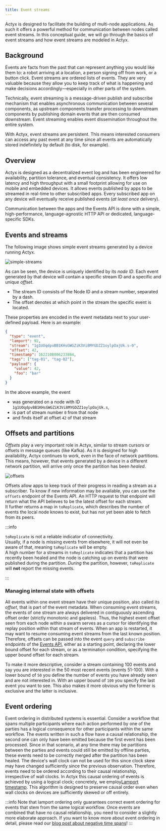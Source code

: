 ```yaml
---
title: Event streams
---
```


Actyx is designed to facilitate the building of multi-node applications.
As such it offers a powerful method for communication between nodes called event streams.
In this conceptual guide, we will go through the basics of event streams and how event streams are modeled in Actyx.

## Background

Events are facts from the past that can represent anything you would like them to: a robot arriving at a location, a person signing off from work, or a button click.
Event streams are ordered lists of events.
They are very valuable because they allow you to keep track of what is happening and make decisions accordingly—especially in other parts of the system.

Technically, event streaming is a message-driven publish and subscribe mechanism that enables asynchronous communication between several components, as upstream components transfer processing to downstream components by publishing domain events that are then consumed downstream.
Event streaming enables event dissemination throughout the entire system.

With Actyx, event streams are persistent.
This means interested consumers can access any past event at any time since all events are automatically stored indefinitely by default (to disk, for example).

## Overview

Actyx is designed as a decentralized event log and has been engineered for availability, partition tolerance, and eventual consistency.
It offers low latency and high throughput with a small footprint allowing for use on mobile and embedded devices.
It allows events published by apps to be streamed in real-time to other subscribed apps.
Every subscribed app on any device will eventually receive published events (_at least once_ delivery).

Communication between the apps and the Events API is done with a simple, high-performance, language-agnostic HTTP API or dedicated, language-specific SDKs.

## Events and streams

The following image shows simple event streams generated by a device running Actyx.

![simple-streams](../../static/images/conceptual/event-streams/simple-streams.png)

As can be seen, the device is uniquely identified by its _node ID_.
Each event generated by that device will contain a specific stream ID and a specific and unique _offset_.

- The stream ID consists of the Node ID and a stream number, separated by a dash.
- The offset denotes at which point in the stream the specific event is located.

These properties are encoded in the event metadata next to your user-defined payload.
Here is an example:

```json {4,5}
{
  "type": "event",
  "lamport": 92,
  "stream": "1g1UOqdpvBB1KHsGWGZiK3Vi8MYGDZZ1oylpOajUk.s-0",
  "offset": 42,
  "timestamp": 1622108806233884,
  "tags": ["tag-01", "tag-02"],
  "payload": {
    "value": 42,
    "foo": "bar"
  }
}
```

In the above example, the event

- was generated on a node with ID `1g1UOqdpvBB1KHsGWGZiK3Vi8MYGDZZ1oylpOajUk.s`,
- is part of stream number `0` from that node
- and finds itself at offset `42` of that stream

## Offsets and partitions

_Offsets_ play a very important role in Actyx, similar to stream cursors or offsets in message queues (like Kafka).
As it is designed for high availability, Actyx continues to work, even in the face of network partitions.
This means, however, that events generated by a device in a different network partition, will arrive only once the partition has been _healed_.

![offsets](../../static/images/conceptual/event-streams/offsets.png)

Offsets allow apps to keep track of their progress in reading a stream as a subscriber.
To know if new information may be available, you can use the `offsets` endpoint of the Events API.
An HTTP request to that endpoint will return what the API believes to be the latest offset for each stream.  
It further returns a map in `toReplicate`, which describes the number of events the local node knows to exist, but has not yet been able to fetch from its peers.

:::info

`toReplicate` is not a reliable indicator of connectivity.  
Usually, if a node is missing events from elsewhere, it will not even be aware of that, meaning `toReplicate` will be empty.  
A high number for a streams in `toReplicate` indicates that a partition has recently been healed and the node is catching up on events that were published during the partition.
_During_ the partition, however, `toReplicate` will **not** report the missing events.

:::

### Managing internal state with offsets

All events within one event stream have their unique position, also called its _offset_, that is part of the event metadata.
When consuming event streams, the events of one stream are always delivered in contiguously ascending offset order (strictly monotonic and gapless).
Thus, the highest event offset seen from each node within a swarm serves as a cursor for identifying the replay position within that stream of events.
When an app is restarted, it may want to resume consuming event streams from the last known position.
Therefore, offsets can be passed into the event `query` and `subscribe` endpoints of the [Events API](../reference/events-api.mdx), either as a starting point, declaring the lower bound offset for each stream, or as a termination condition, specifying the upper bound offset for each stream.

To make it more descriptive, consider a stream containing 100 events and say you are interested in the 50 most recent events (events 51-100).
With a lower bound of `50` you define the number of events you have already seen and are not interested in.
With an upper bound of `100` you specify the last event you want to see.
This also makes it more obvious why the former is exclusive and the latter is inclusive.

## Event ordering

Event ordering in distributed systems is essential.
Consider a workflow that spans multiple participants where each action performed by one of the parties has a logical consequence for other participants within the same workflow.
The events written in such a flow have a causal relationship, the second one can only have been emitted because the first event has been processed.
Since in that scenario, at any time there may be partitions between the parties and events could still be emitted by offline parties, these events need to be correctly merged after the partition has been healed.
The device's wall clock can not be used for this since clock skew may have changed sufficiently since the previous observation.
Therefore, events need to be ordered according to their causal relationship, irrespective of wall clocks.
In Actyx this causal ordering of events is achieved by using a logical clock;
concretely, we employ[Lamport timestamp](https://lamport.azurewebsites.net/pubs/time-clocks.pdf).
This algorithm is designed to preserve causal order even when wall clocks on devices are sufficiently skewed or off entirely.

:::info
Note that lamport ordering only guarantees correct event ordering for events that stem from the same logical workflow.
Once events are combined that have no causal relationship, you need to consider a slightly more elaborate approach.
If you want to know more about event ordering in detail, please read our [blog post about negative time spans](https://developer.actyx.com/blog/2021/05/31/avoiding-negative-timespans)!
:::
